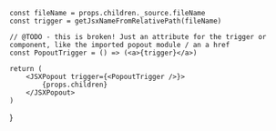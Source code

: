 
    const fileName = props.children._source.fileName
    const trigger = getJsxNameFromRelativePath(fileName)

    // @TODO - this is broken! Just an attribute for the trigger or component, like the imported popout module / an a href
    const PopoutTrigger = () => (<a>{trigger}</a>)

    return (
        <JSXPopout trigger={<PopoutTrigger />}>
            {props.children}
        </JSXPopout>
    )

}
